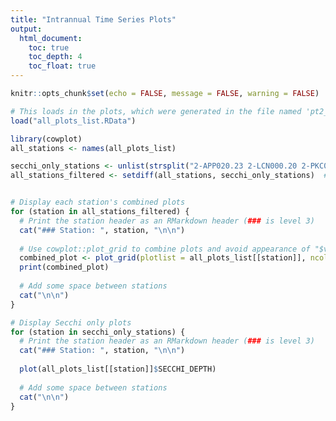 ```yaml
---
title: "Intrannual Time Series Plots"
output:
  html_document:
    toc: true
    toc_depth: 4
    toc_float: true
---
```


```r
knitr::opts_chunk$set(echo = FALSE, message = FALSE, warning = FALSE)

# This loads in the plots, which were generated in the file named 'pt2_longTermIntrannual_timeSeries.Rmd'
load("all_plots_list.RData")
```

```r
library(cowplot)
all_stations <- names(all_plots_list)

secchi_only_stations <- unlist(strsplit("2-APP020.23 2-LCN000.20 2-PKC001.84 2-SPE000.17 4ACRR008.32", " "))
all_stations_filtered <- setdiff(all_stations, secchi_only_stations)  # stations for which all variables were examined


# Display each station's combined plots
for (station in all_stations_filtered) {
  # Print the station header as an RMarkdown header (### is level 3)
  cat("### Station: ", station, "\n\n")
  
  # Use cowplot::plot_grid to combine plots and avoid appearance of "$variable" on axis
  combined_plot <- plot_grid(plotlist = all_plots_list[[station]], ncol = 2)
  print(combined_plot)
  
  # Add some space between stations
  cat("\n\n")
}

```


```r
# Display Secchi only plots
for (station in secchi_only_stations) {
  # Print the station header as an RMarkdown header (### is level 3)
  cat("### Station: ", station, "\n\n")
  
  plot(all_plots_list[[station]]$SECCHI_DEPTH)
  
  # Add some space between stations
  cat("\n\n")
}

```